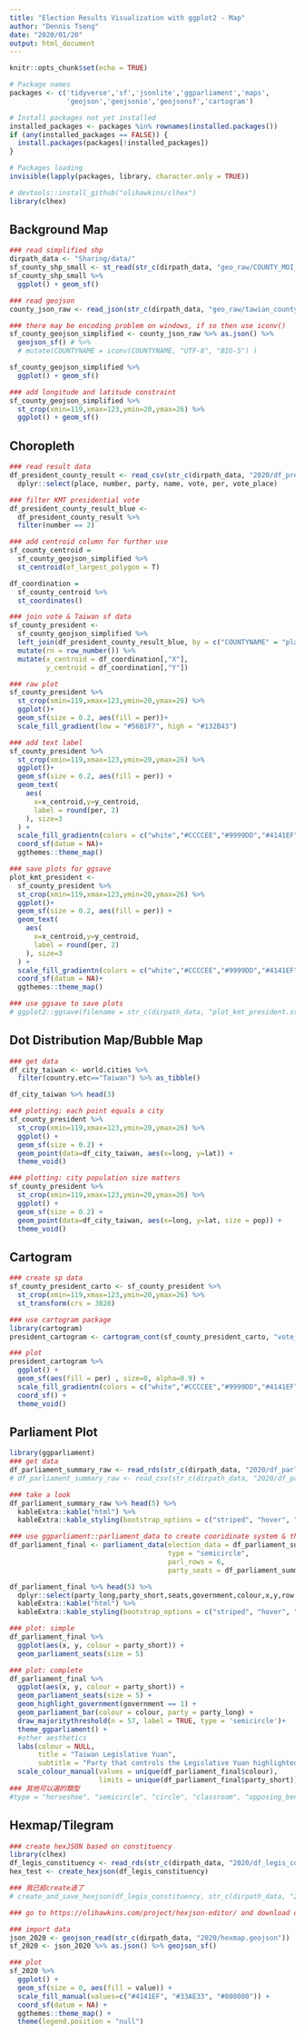 ```yaml
---
title: "Election Results Visualization with ggplot2 - Map"
author: "Dennis Tseng"
date: "2020/01/20"
output: html_document
---
```


```r
knitr::opts_chunk$set(echo = TRUE)
```

```r
# Package names
packages <- c('tidyverse','sf','jsonlite','ggparliament','maps',
              'geojson','geojsonio','geojsonsf','cartogram')

# Install packages not yet installed
installed_packages <- packages %in% rownames(installed.packages())
if (any(installed_packages == FALSE)) {
  install.packages(packages[!installed_packages])
}

# Packages loading
invisible(lapply(packages, library, character.only = TRUE))

# devtools::install_github("olihawkins/clhex")
library(clhex)
```

## Background Map


```r
### read simplified shp
dirpath_data <- "Sharing/data/"
sf_county_shp_small <- st_read(str_c(dirpath_data, "geo_raw/COUNTY_MOI_1081121/COUNTY_MOI_1081121.shp"))
sf_county_shp_small %>%
  ggplot() + geom_sf()

### read geojson
county_json_raw <- read_json(str_c(dirpath_data, "geo_raw/tawian_county.json"))

### there may be encoding problem on windows, if so then use iconv()
sf_county_geojson_simplified <- county_json_raw %>% as.json() %>% 
  geojson_sf() # %>% 
  # mutate(COUNTYNAME = iconv(COUNTYNAME, "UTF-8", "BIG-5") )

sf_county_geojson_simplified %>%
  ggplot() + geom_sf()

### add longitude and latitude constraint
sf_county_geojson_simplified %>%
  st_crop(xmin=119,xmax=123,ymin=20,ymax=26) %>%
  ggplot() + geom_sf()
```

## Choropleth

```r
### read result data
df_president_county_result <- read_csv(str_c(dirpath_data, "2020/df_president_county_result_raw.csv")) %>%
  dplyr::select(place, number, party, name, vote, per, vote_place) 

### filter KMT presidential vote
df_president_county_result_blue <-
  df_president_county_result %>% 
  filter(number == 2)

### add centroid column for further use
sf_county_centroid =
  sf_county_geojson_simplified %>%
  st_centroid(of_largest_polygon = T)

df_coordination = 
  sf_county_centroid %>% 
  st_coordinates()

### join vote & Taiwan sf data
sf_county_president <- 
  sf_county_geojson_simplified %>% 
  left_join(df_president_county_result_blue, by = c("COUNTYNAME" = "place")) %>%
  mutate(rn = row_number()) %>%
  mutate(x_centroid = df_coordination[,"X"],
         y_centroid = df_coordination[,"Y"])

### raw plot
sf_county_president %>%
  st_crop(xmin=119,xmax=123,ymin=20,ymax=26) %>%
  ggplot()+
  geom_sf(size = 0.2, aes(fill = per))+
  scale_fill_gradient(low = "#56B1F7", high = "#132B43")

### add text label
sf_county_president %>%
  st_crop(xmin=119,xmax=123,ymin=20,ymax=26) %>%
  ggplot()+
  geom_sf(size = 0.2, aes(fill = per)) +
  geom_text(
    aes(
      x=x_centroid,y=y_centroid,
      label = round(per, 2)
    ), size=3
  ) +
  scale_fill_gradientn(colors = c("white","#CCCCEE","#9999DD","#4141EF")) +
  coord_sf(datum = NA)+
  ggthemes::theme_map()

### save plots for ggsave
plot_kmt_president <-
  sf_county_president %>%
  st_crop(xmin=119,xmax=123,ymin=20,ymax=26) %>%
  ggplot()+
  geom_sf(size = 0.2, aes(fill = per)) +
  geom_text(
    aes(
      x=x_centroid,y=y_centroid,
      label = round(per, 2)
    ), size=3
  ) +
  scale_fill_gradientn(colors = c("white","#CCCCEE","#9999DD","#4141EF")) +
  coord_sf(datum = NA)+
  ggthemes::theme_map()

### use ggsave to save plots
# ggplot2::ggsave(filename = str_c(dirpath_data, "plot_kmt_president.svg"),plot = plot_kmt_president)
```

## Dot Distribution Map/Bubble Map

```r
### get data
df_city_taiwan <- world.cities %>% 
  filter(country.etc=="Taiwan") %>% as_tibble()

df_city_taiwan %>% head(3)

### plotting: each point equals a city
sf_county_president %>%
  st_crop(xmin=119,xmax=123,ymin=20,ymax=26) %>%
  ggplot() +
  geom_sf(size = 0.2) +
  geom_point(data=df_city_taiwan, aes(x=long, y=lat)) +
  theme_void()

### plotting: city population size matters
sf_county_president %>%
  st_crop(xmin=119,xmax=123,ymin=20,ymax=26) %>%
  ggplot() +
  geom_sf(size = 0.2) +
  geom_point(data=df_city_taiwan, aes(x=long, y=lat, size = pop)) +
  theme_void()
```

## Cartogram

```r
### create sp data
sf_county_president_carto <- sf_county_president %>%
  st_crop(xmin=119,xmax=123,ymin=20,ymax=26) %>%
  st_transform(crs = 3828)

### use cartogram package
library(cartogram)
president_cartogram <- cartogram_cont(sf_county_president_carto, "vote_place", itermax=5)

### plot
president_cartogram %>%
  ggplot() +
  geom_sf(aes(fill = per) , size=0, alpha=0.9) +
  scale_fill_gradientn(colors = c("white","#CCCCEE","#9999DD","#4141EF")) +
  coord_sf() +
  theme_void()
```

## Parliament Plot

```r
library(ggparliament)
### get data
df_parliament_summary_raw <- read_rds(str_c(dirpath_data, "2020/df_parliament_summary_raw.rds"))
# df_parliament_summary_raw <- read_csv(str_c(dirpath_data, "2020/df_parliament_summary_raw.csv"))

### take a look
df_parliament_summary_raw %>% head(5) %>%
  kableExtra::kable("html") %>%
  kableExtra::kable_styling(bootstrap_options = c("striped", "hover", "condensed", "responsive"))

### use ggparliament::parliament_data to create cooridinate system & theta
df_parliament_final <- parliament_data(election_data = df_parliament_summary_raw,
                                       type = "semicircle",
                                       parl_rows = 6,
                                       party_seats = df_parliament_summary_raw$seats)

df_parliament_final %>% head(5) %>%
  dplyr::select(party_long,party_short,seats,government,colour,x,y,row,theta) %>%
  kableExtra::kable("html") %>%
  kableExtra::kable_styling(bootstrap_options = c("striped", "hover", "condensed", "responsive"))

### plot: simple
df_parliament_final %>%
  ggplot(aes(x, y, colour = party_short)) +
  geom_parliament_seats(size = 5) 

### plot: complete
df_parliament_final %>%
  ggplot(aes(x, y, colour = party_short)) +
  geom_parliament_seats(size = 5) + 
  geom_highlight_government(government == 1) +
  geom_parliament_bar(colour = colour, party = party_long) + 
  draw_majoritythreshold(n = 57, label = TRUE, type = 'semicircle')+
  theme_ggparliament() +
  #other aesthetics
  labs(colour = NULL, 
       title = "Taiwan Legislative Yuan",
       subtitle = "Party that controls the Legislative Yuan highlighted.") +
  scale_colour_manual(values = unique(df_parliament_final$colour), 
                      limits = unique(df_parliament_final$party_short)) 
### 其他可以選的類型
#type = "horseshoe", "semicircle", "circle", "classroom", "opposing_benches"
``` 

## Hexmap/Tilegram

```r
### create hexJSON based on constituency
library(clhex)
df_legis_constituency <- read_rds(str_c(dirpath_data, "2020/df_legis_constituency.rds"))
hex_test <- create_hexjson(df_legis_constituency)

### 我已經create過了
# create_and_save_hexjson(df_legis_constituency, str_c(dirpath_data, "2020/output.hexjson"))

### go to https://olihawkins.com/project/hexjson-editor/ and download data from there

### import data
json_2020 <- geojson_read(str_c(dirpath_data, "2020/hexmap.geojson"))
sf_2020 <- json_2020 %>% as.json() %>% geojson_sf()

### plot
sf_2020 %>%
  ggplot() +
  geom_sf(size = 0, aes(fill = value)) +
  scale_fill_manual(values=c("#4141EF", "#33AE33", "#808080")) +
  coord_sf(datum = NA) +
  ggthemes::theme_map() +
  theme(legend.position = "null")
```
